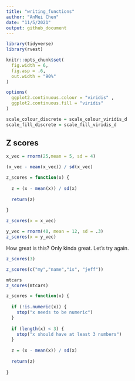 ```yaml
---
title: "writing_functions"
author: "AnMei Chen"
date: "11/5/2021"
output: github_document
---
```


```r
library(tidyverse)
library(rvest)

knitr::opts_chunk$set(
  fig.width = 6,
  fig.asp = .6,
  out.width = "90%"
)

options(
  ggplot2.continuous.colour = "viridis" , 
  ggplot2.continuous.fill = "viridis"
)

scale_colour_discrete = scale_colour_viridis_d
scale_fill_discrete = scale_fill_viridis_d
```


## Z scores

```r
x_vec = rnorm(25,mean = 5, sd = 4)

(x_vec - mean(x_vec)) / sd(x_vec)

z_scores = function(x) {
  
  z = (x - mean(x)) / sd(x)
  
  return(z)
  
}

z_scores(x = x_vec)

y_vec = rnorm(40, mean = 12, sd = .3)
z_scores(x = y_vec)
```


How great is this?
Only kinda great.
Let's try again.

```r

z_scores(3)

z_scores(c("my","name","is", "jeff"))

mtcars
z_scores(mtcars)

```

```r
z_scores = function(x) {
  
  if (!is.numeric(x)) {
    stop("x needs to be numeric")
  }
  
  if (length(x) < 3) {
    stop("x should have at least 3 numbers")
  }
  
  z = (x - mean(x)) / sd(x)
  
  return(z)
  
}
```


